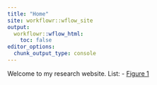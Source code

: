 ```yaml
---
title: "Home"
site: workflowr::wflow_site
output:
  workflowr::wflow_html:
    toc: false
editor_options:
  chunk_output_type: console
---
```


Welcome to my research website.
List:
- [Figure 1](https://saltalab.github.io/Adult_hippocampal_neurogenesis/Fig1_script.html)
